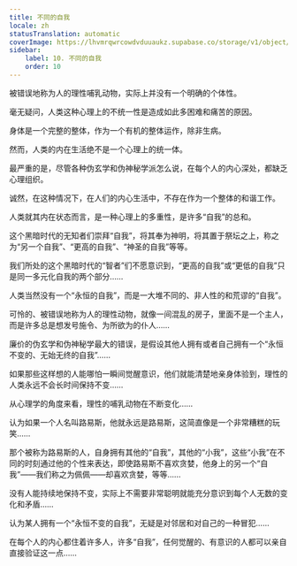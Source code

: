 ```yaml
---
title: 不同的自我
locale: zh
statusTranslation: automatic
coverImage: https://lhvmrqwrcowdvduuaukz.supabase.co/storage/v1/object/public/strapi-uploads/small_cover-tratado-de-psicologia-revolucionaria.webp-5e15e1cec4e0ebebcde5d7fc7565d8fd.webp
sidebar:
    label: 10. 不同的自我
    order: 10
---
```

被错误地称为人的理性哺乳动物，实际上并没有一个明确的个体性。

毫无疑问，人类这种心理上的不统一性是造成如此多困难和痛苦的原因。

身体是一个完整的整体，作为一个有机的整体运作，除非生病。

然而，人类的内在生活绝不是一个心理上的统一体。

最严重的是，尽管各种伪玄学和伪神秘学派怎么说，在每个人的内心深处，都缺乏心理组织。

诚然，在这种情况下，在人们的内心生活中，不存在作为一个整体的和谐工作。

人类就其内在状态而言，是一种心理上的多重性，是许多“自我”的总和。

这个黑暗时代的无知者们崇拜“自我”，将其奉为神明，将其置于祭坛之上，称之为“另一个自我”、“更高的自我”、“神圣的自我”等等。

我们所处的这个黑暗时代的“智者”们不愿意识到，“更高的自我”或“更低的自我”只是同一多元化自我的两个部分……

人类当然没有一个“永恒的自我”，而是一大堆不同的、非人性的和荒谬的“自我”。

可怜的、被错误地称为人的理性动物，就像一间混乱的房子，里面不是一个主人，而是许多总是想发号施令、为所欲为的仆人……

廉价的伪玄学和伪神秘学最大的错误，是假设其他人拥有或者自己拥有一个“永恒不变的、无始无终的自我”……

如果那些这样想的人能哪怕一瞬间觉醒意识，他们就能清楚地亲身体验到，理性的人类永远不会长时间保持不变……

从心理学的角度来看，理性的哺乳动物在不断变化……

认为如果一个人名叫路易斯，他就永远是路易斯，这简直像是一个非常糟糕的玩笑……

那个被称为路易斯的人，自身拥有其他的“自我”，其他的“小我”，这些“小我”在不同的时刻通过他的个性来表达，即使路易斯不喜欢贪婪，他身上的另一个“自我”——我们称之为佩佩——却喜欢贪婪，等等……

没有人能持续地保持不变，实际上不需要非常聪明就能充分意识到每个人无数的变化和矛盾……

认为某人拥有一个“永恒不变的自我”，无疑是对邻居和对自己的一种冒犯……

在每个人的内心都住着许多人，许多“自我”，任何觉醒的、有意识的人都可以亲自直接验证这一点……

